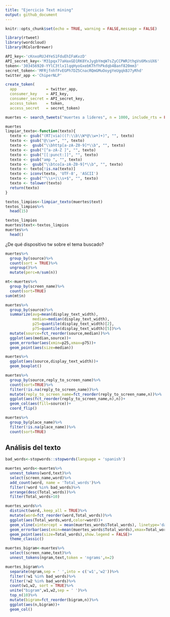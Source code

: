 ```yaml
---
title: "Ejercicio Text mining"
output: github_document
---
```


```r
knitr::opts_chunk$set(echo = TRUE, warning = FALSE,message = FALSE)
```



```r
library(rtweet)
library(wordcloud)
library(RColorBrewer)
```




```r
API_key<-'cKnxoRUJ4YeS1FduEhIFaKvzD'
API_secret_key<-'M31pqx77aHaxGD1RK8YxJygbYmqW7sZyCCPWRJthgVs6MxsUX6'
token<-'303456920-YYlC3tlx1lqqHyoGxebKThfhPkdqb4Banf820mm3'
secret_token<-'MFRjfnhfFvEGPh7DZ5CnacRQmGMuOoygYeUgqkBJ7yRhd'
twitter_app <-'ChiperNLP'

create_token(
  app             = twitter_app,
  consumer_key    = API_key,
  consumer_secret = API_secret_key,
  access_token    = token,
  access_secret   = secret_token)

```


```r
muertes <- search_tweets("muertes a lideres", n = 1000, include_rts = FALSE, lang="es", geocode =  "4.6097102,-74.081,749km")
```

```r
muertes
limpiar_texto<-function(texto){
  texto <- gsub("(RT|via)((?:\\b\\W*@\\w+)+)", "", texto)
  texto <- gsub("@\\w+", "", texto)
  texto <-  gsub("\\bhttp[a-zA-Z0-9]*\\b", "", texto)
  texto <- gsub("[^a-zA-Z ]", "", texto)
  texto <- gsub("[[:punct:]]", "", texto)
  texto <- gsub("amp ", "", texto)
  texto <-  gsub("\\btco[a-zA-Z0-9]*\\b", "", texto)
  texto <- texto[!is.na(texto)]
  texto <- iconv(texto, 'UTF-8', 'ASCII')
  texto <- gsub("^\\s+|\\s+$", "", texto)
  texto <- tolower(texto)
  return(texto)
}

textos_limpios<-limpiar_texto(muertes$text)
textos_limpios%>%
  head(15)
```


```r
textos_limpios
muertes$text<-textos_limpios
muertes%>%
  head()
```

¿De qué dispositivo tw sobre el tema buscado?

```r
muertes%>%
  group_by(source)%>%
  count(sort = TRUE)%>%
  ungroup()%>%
  mutate(perc=n/sum(n))
```

```r
mt<-muertes%>%
  group_by(screen_name)%>%
  count(sort=TRUE)
sum(mt$n)
```


```r
muertes%>%
  group_by(source)%>%
  summarize(avg=mean(display_text_width),
            median=median(display_text_width),
            p25=quantile(display_text_width)[2],
            p75=quantile(display_text_width)[5])%>%
  mutate(source=fct_reorder(source,median))%>%
  ggplot(aes(median,source))+
  geom_errorbar(aes(xmin=p25,xmax=p75))+
  geom_point(aes(size=median))
```

```r
muertes%>%
  ggplot(aes(source,display_text_width))+
  geom_boxplot()
```



```r
muertes%>%
  group_by(source,reply_to_screen_name)%>%
  count(sort=TRUE)%>%
  filter(!is.na(reply_to_screen_name))%>%
  mutate(reply_to_screen_name=fct_reorder(reply_to_screen_name,n))%>%
  ggplot(aes(fct_reorder(reply_to_screen_name,n),n))+
  geom_col(aes(fill=source))+
  coord_flip()
```




```r
muertes%>%
  group_by(place_name)%>%
  filter(!is.na(place_name))%>%
  count(sort=TRUE)
```


## Análisis del texto


```r

bad_words<-stopwords::stopwords(language = 'spanish')

muertes_words<-muertes%>%
  unnest_tokens(word,text)%>%
  select(screen_name,word)%>%
  add_count(word, name = 'Total_words')%>%
  filter(!word %in% bad_words)%>%
  arrange(desc(Total_words))%>%
  filter(Total_words>10)

```



```r
muertes_words%>%
  distinct(word,.keep_all = TRUE)%>%
  mutate(word=fct_reorder(word,Total_words))%>%
  ggplot(aes(Total_words,word,color=word))+
  geom_vline(xintercept = mean(muertes_words$Total_words), linetype='dashed', size=2, col='grey')+
  geom_errorbar(aes(xmin=mean(muertes_words$Total_words),xmax=Total_words, width=0))+
  geom_point(aes(size=Total_words),show.legend = FALSE)+
  theme_classic()
```

```r
muertes_bigram<-muertes%>%
  select(screen_name,text)%>%
  unnest_tokens(ngram,text,token = 'ngrams',n=2)
```



```r
muertes_bigram%>%
  separate(ngram,sep = ' ',into = c('w1','w2'))%>%
  filter(!w1 %in% bad_words)%>%
  filter(!w2 %in% bad_words)%>%
  count(w1,w2, sort = TRUE)%>%
  unite("bigram",w1,w2,sep = ' ')%>%
  top_n(10)%>%
  mutate(bigram=fct_reorder(bigram,n))%>%
  ggplot(aes(n,bigram))+
  geom_col()
```


